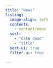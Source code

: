 ```yaml
---
title: "News"
listing:
  image-align: left
  contents:
    - content/news
  sort:
    - "date desc"
    - "title"
  sort-ui: true
  filter-ui: true

---
```

